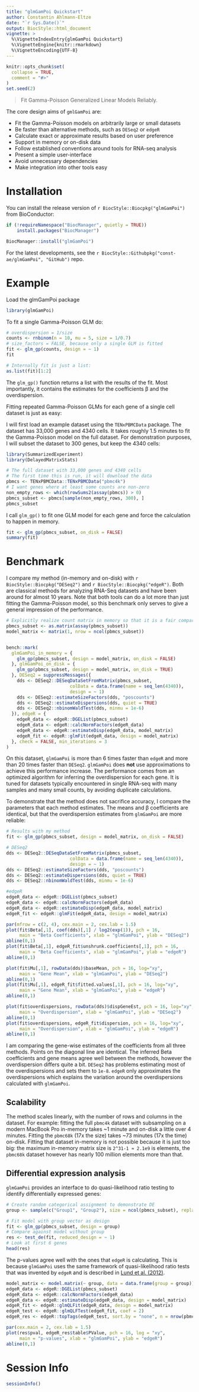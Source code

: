 ```yaml
---
title: "glmGamPoi Quickstart"
author: Constantin Ahlmann-Eltze
date: "`r Sys.Date()`"
output: BiocStyle::html_document
vignette: >
  %\VignetteIndexEntry{glmGamPoi Quickstart}
  %\VignetteEngine{knitr::rmarkdown}
  %\VignetteEncoding{UTF-8}
---
```


```r
knitr::opts_chunk$set(
  collapse = TRUE,
  comment = "#>"
)
set.seed(2)
```


> Fit Gamma-Poisson Generalized Linear Models Reliably.

The core design aims of `gmlGamPoi` are:

* Fit the Gamma-Poisson models on arbitrarily large or small datasets
* Be faster than alternative methods, such as `DESeq2` or `edgeR`
* Calculate exact or approximate results based on user preference
* Support in memory or on-disk data
* Follow established conventions around tools for RNA-seq analysis
* Present a simple user-interface
* Avoid unnecessary dependencies
* Make integration into other tools easy


# Installation

You can install the release version of `r BiocStyle::Biocpkg("glmGamPoi")` from BioConductor:

``` r
if (!requireNamespace("BiocManager", quietly = TRUE))
    install.packages("BiocManager")

BiocManager::install("glmGamPoi")
```

For the latest developments, see the `r BiocStyle::Githubpkg("const-ae/glmGamPoi", "GitHub")` repo.


# Example

Load the glmGamPoi package

```r
library(glmGamPoi)
```


To fit a single Gamma-Poisson GLM do:

```r
# overdispersion = 1/size
counts <- rnbinom(n = 10, mu = 5, size = 1/0.7)
# size_factors = FALSE, because only a single GLM is fitted
fit <- glm_gp(counts, design = ~ 1)
fit

# Internally fit is just a list:
as.list(fit)[1:2]
```

The `glm_gp()` function returns a list with the results of the fit. Most importantly, it contains the estimates for the coefficients β and the overdispersion.

Fitting repeated Gamma-Poisson GLMs for each gene of a single cell dataset is just as easy:

I will first load an example dataset using the `TENxPBMCData` package. The dataset has 33,000 genes and 4340 cells. It takes roughly 1.5 minutes to fit the Gamma-Poisson model on the full dataset. For demonstration purposes, I will subset the dataset to 300 genes, but keep the 4340 cells:
```r
library(SummarizedExperiment)
library(DelayedMatrixStats)
```

```r
# The full dataset with 33,000 genes and 4340 cells
# The first time this is run, it will download the data
pbmcs <- TENxPBMCData::TENxPBMCData("pbmc4k")
# I want genes where at least some counts are non-zero
non_empty_rows <- which(rowSums2(assay(pbmcs)) > 0)
pbmcs_subset <- pbmcs[sample(non_empty_rows, 300), ]
pbmcs_subset
```

I call `glm_gp()` to fit one GLM model for each gene and force the calculation to happen in memory.

```r
fit <- glm_gp(pbmcs_subset, on_disk = FALSE)
summary(fit)
```



# Benchmark

I compare my method (in-memory and on-disk) with `r BiocStyle::Biocpkg("DESeq2")` and `r BiocStyle::Biocpkg("edgeR")`. Both are classical methods for analyzing RNA-Seq datasets and have been around for almost 10 years. Note that both tools can do a lot more than just fitting the Gamma-Poisson model, so this benchmark only serves to give a general impression of the performance.



```r
# Explicitly realize count matrix in memory so that it is a fair comparison
pbmcs_subset <- as.matrix(assay(pbmcs_subset))
model_matrix <- matrix(1, nrow = ncol(pbmcs_subset))


bench::mark(
  glmGamPoi_in_memory = {
    glm_gp(pbmcs_subset, design = model_matrix, on_disk = FALSE)
  }, glmGamPoi_on_disk = {
    glm_gp(pbmcs_subset, design = model_matrix, on_disk = TRUE)
  }, DESeq2 = suppressMessages({
    dds <- DESeq2::DESeqDataSetFromMatrix(pbmcs_subset,
                        colData = data.frame(name = seq_len(4340)),
                        design = ~ 1)
    dds <- DESeq2::estimateSizeFactors(dds, "poscounts")
    dds <- DESeq2::estimateDispersions(dds, quiet = TRUE)
    dds <- DESeq2::nbinomWaldTest(dds, minmu = 1e-6)
  }), edgeR = {
    edgeR_data <- edgeR::DGEList(pbmcs_subset)
    edgeR_data <- edgeR::calcNormFactors(edgeR_data)
    edgeR_data <- edgeR::estimateDisp(edgeR_data, model_matrix)
    edgeR_fit <- edgeR::glmFit(edgeR_data, design = model_matrix)
  }, check = FALSE, min_iterations = 3
)
```

On this dataset, `glmGamPoi` is more than 6 times faster than `edgeR` and more than 20 times faster than `DESeq2`. `glmGamPoi` does **not** use approximations to achieve this performance increase. The performance comes from an optimized algorithm for inferring the overdispersion for each gene. It is tuned for datasets typically encountered in single RNA-seq with many samples and many small counts, by avoiding duplicate calculations.

To demonstrate that the method does not sacrifice accuracy, I compare the parameters that each method estimates. The means and β coefficients are identical, but that the overdispersion estimates from `glmGamPoi` are more reliable:

```r
# Results with my method
fit <- glm_gp(pbmcs_subset, design = model_matrix, on_disk = FALSE)

# DESeq2
dds <- DESeq2::DESeqDataSetFromMatrix(pbmcs_subset, 
                        colData = data.frame(name = seq_len(4340)),
                        design = ~ 1)
dds <- DESeq2::estimateSizeFactors(dds, "poscounts")
dds <- DESeq2::estimateDispersions(dds, quiet = TRUE)
dds <- DESeq2::nbinomWaldTest(dds, minmu = 1e-6)

#edgeR
edgeR_data <- edgeR::DGEList(pbmcs_subset)
edgeR_data <- edgeR::calcNormFactors(edgeR_data)
edgeR_data <- edgeR::estimateDisp(edgeR_data, model_matrix)
edgeR_fit <- edgeR::glmFit(edgeR_data, design = model_matrix)
```


```r
par(mfrow = c(2, 4), cex.main = 2, cex.lab = 1.5)
plot(fit$Beta[,1], coef(dds)[,1] / log2(exp(1)), pch = 16, 
     main = "Beta Coefficients", xlab = "glmGamPoi", ylab = "DESeq2")
abline(0,1)
plot(fit$Beta[,1], edgeR_fit$unshrunk.coefficients[,1], pch = 16,
     main = "Beta Coefficients", xlab = "glmGamPoi", ylab = "edgeR")
abline(0,1)

plot(fit$Mu[,1], rowData(dds)$baseMean, pch = 16, log="xy",
     main = "Gene Mean", xlab = "glmGamPoi", ylab = "DESeq2")
abline(0,1)
plot(fit$Mu[,1], edgeR_fit$fitted.values[,1], pch = 16, log="xy",
     main = "Gene Mean", xlab = "glmGamPoi", ylab = "edgeR")
abline(0,1)

plot(fit$overdispersions, rowData(dds)$dispGeneEst, pch = 16, log="xy",
     main = "Overdispersion", xlab = "glmGamPoi", ylab = "DESeq2")
abline(0,1)
plot(fit$overdispersions, edgeR_fit$dispersion, pch = 16, log="xy",
     main = "Overdispersion", xlab = "glmGamPoi", ylab = "edgeR")
abline(0,1)

```

I am comparing the gene-wise estimates of the coefficients from all three methods. Points on the diagonal line are identical. The inferred Beta coefficients and gene means agree well between the methods, however the overdispersion differs quite a bit. `DESeq2` has problems estimating most of the overdispersions and sets them to `1e-8`. `edgeR` only approximates the overdispersions which explains the variation around the overdispersions calculated with `glmGamPoi`. 


## Scalability

The method scales linearly, with the number of rows and columns in the dataset. For example: fitting the full `pbmc4k` dataset with subsampling on a modern MacBook Pro in-memory takes ~1 minute and on-disk a little over 4 minutes. Fitting the `pbmc68k` (17x the size) takes ~73 minutes (17x the time) on-disk. Fitting that dataset in-memory is not possible because it is just too big: the maximum in-memory matrix size is `2^31-1 ≈ 2.1e9` is elements, the `pbmc68k` dataset however has nearly 100 million elements more than that.


## Differential expression analysis

`glmGamPoi` provides an interface to do quasi-likelihood ratio testing to identify differentially expressed genes:

```r
# Create random categorical assignment to demonstrate DE
group <- sample(c("Group1", "Group2"), size = ncol(pbmcs_subset), replace = TRUE)

# Fit model with group vector as design
fit <- glm_gp(pbmcs_subset, design = group)
# Compare against model without group 
res <- test_de(fit, reduced_design = ~ 1)
# Look at first 6 genes
head(res)
```

The p-values agree well with the ones that `edgeR` is calculating. This is because `glmGamPoi` uses the same framework of quasi-likelihood ratio tests that was invented by `edgeR` and is described in [Lund et al. (2012)](https://doi.org/10.1515/1544-6115.1826).

```r
model_matrix <- model.matrix(~ group, data = data.frame(group = group))
edgeR_data <- edgeR::DGEList(pbmcs_subset)
edgeR_data <- edgeR::calcNormFactors(edgeR_data)
edgeR_data <- edgeR::estimateDisp(edgeR_data, design = model_matrix)
edgeR_fit <- edgeR::glmQLFit(edgeR_data, design = model_matrix)
edgeR_test <- edgeR::glmQLFTest(edgeR_fit, coef = 2)
edgeR_res <- edgeR::topTags(edgeR_test, sort.by = "none", n = nrow(pbmcs_subset))
```


```r
par(cex.main = 2, cex.lab = 1.5)
plot(res$pval, edgeR_res$table$PValue, pch = 16, log = "xy",
     main = "p-values", xlab = "glmGamPoi", ylab = "edgeR")
abline(0,1)
```


# Session Info

```r
sessionInfo()
```


